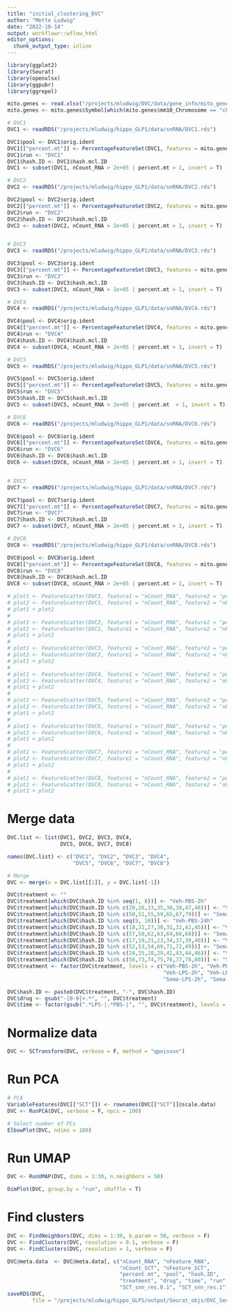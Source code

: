 ```yaml
---
title: "initial_clustering_DVC"
author: "Mette Ludwig"
date: "2022-10-14"
output: workflowr::wflow_html
editor_options:
  chunk_output_type: inline
---
```



```r
library(ggplot2)
library(Seurat)
library(openxlsx)
library(ggpubr)
library(ggrepel)
```


```r
mito.genes <- read.xlsx("/projects/mludwig/DVC/data/gene_info/mito_genes.xlsx")
mito.genes <- mito.genes$Symbol[which(mito.genes$mm10_Chromosome == "chrM")]

# DVC1
DVC1 <- readRDS("/projects/mludwig/hippo_GLP1/data/snRNA/DVC1.rds")

DVC1$pool <- DVC1$orig.ident
DVC1[["percent.mt"]] <- PercentageFeatureSet(DVC1, features = mito.genes)
DVC1$run <- "DVC1"
DVC1$hash.ID <- DVC1$hash.mcl.ID
DVC1 <- subset(DVC1, nCount_RNA > 2e+05 | percent.mt > 1, invert = T)

# DVC2
DVC2 <- readRDS("/projects/mludwig/hippo_GLP1/data/snRNA/DVC2.rds")

DVC2$pool <- DVC2$orig.ident
DVC2[["percent.mt"]] <- PercentageFeatureSet(DVC2, features = mito.genes)
DVC2$run <- "DVC2"
DVC2$hash.ID <- DVC2$hash.mcl.ID
DVC2 <- subset(DVC2, nCount_RNA > 2e+05 | percent.mt > 1, invert = T)


# DVC3
DVC3 <- readRDS("/projects/mludwig/hippo_GLP1/data/snRNA/DVC3.rds")

DVC3$pool <- DVC3$orig.ident
DVC3[["percent.mt"]] <- PercentageFeatureSet(DVC3, features = mito.genes)
DVC3$run <- "DVC3"
DVC3$hash.ID <- DVC3$hash.mcl.ID
DVC3 <- subset(DVC3, nCount_RNA > 2e+05 | percent.mt > 1, invert = T)

# DVC4
DVC4 <- readRDS("/projects/mludwig/hippo_GLP1/data/snRNA/DVC4.rds")

DVC4$pool <- DVC4$orig.ident
DVC4[["percent.mt"]] <- PercentageFeatureSet(DVC4, features = mito.genes)
DVC4$run <- "DVC4"
DVC4$hash.ID <- DVC4$hash.mcl.ID
DVC4 <- subset(DVC4, nCount_RNA > 2e+05 | percent.mt > 1, invert = T)

# DVC5
DVC5 <- readRDS("/projects/mludwig/hippo_GLP1/data/snRNA/DVC5.rds")

DVC5$pool <- DVC5$orig.ident
DVC5[["percent.mt"]] <- PercentageFeatureSet(DVC5, features = mito.genes)
DVC5$run <- "DVC5"
DVC5$hash.ID <- DVC5$hash.mcl.ID
DVC5 <- subset(DVC5, nCount_RNA > 2e+05 | percent.mt  > 1, invert = T)

# DVC6
DVC6 <- readRDS("/projects/mludwig/hippo_GLP1/data/snRNA/DVC6.rds")

DVC6$pool <- DVC6$orig.ident
DVC6[["percent.mt"]] <- PercentageFeatureSet(DVC6, features = mito.genes)
DVC6$run <- "DVC6"
DVC6$hash.ID <- DVC6$hash.mcl.ID
DVC6 <- subset(DVC6, nCount_RNA > 2e+05 | percent.mt > 1, invert = T)


# DVC7
DVC7 <- readRDS("/projects/mludwig/hippo_GLP1/data/snRNA/DVC7.rds")

DVC7$pool <- DVC7$orig.ident
DVC7[["percent.mt"]] <- PercentageFeatureSet(DVC7, features = mito.genes)
DVC7$run <- "DVC7"
DVC7$hash.ID <- DVC7$hash.mcl.ID
DVC7 <- subset(DVC7, nCount_RNA > 2e+05 | percent.mt > 1, invert = T)

# DVC8
DVC8 <- readRDS("/projects/mludwig/hippo_GLP1/data/snRNA/DVC8.rds")

DVC8$pool <- DVC8$orig.ident
DVC8[["percent.mt"]] <- PercentageFeatureSet(DVC8, features = mito.genes)
DVC8$run <- "DVC8"
DVC8$hash.ID <- DVC8$hash.mcl.ID
DVC8 <- subset(DVC8, nCount_RNA > 2e+05 | percent.mt > 1, invert = T)
```

```r
# plot1 <- FeatureScatter(DVC1, feature1 = "nCount_RNA", feature2 = "percent.mt") + NoLegend()
# plot2 <- FeatureScatter(DVC1, feature1 = "nCount_RNA", feature2 = "nFeature_RNA") + NoLegend()
# plot1 + plot2
# 
# plot1 <- FeatureScatter(DVC2, feature1 = "nCount_RNA", feature2 = "percent.mt") + NoLegend()
# plot2 <- FeatureScatter(DVC2, feature1 = "nCount_RNA", feature2 = "nFeature_RNA") + NoLegend()
# plot1 + plot2
# 
# plot1 <- FeatureScatter(DVC3, feature1 = "nCount_RNA", feature2 = "percent.mt") + NoLegend()
# plot2 <- FeatureScatter(DVC3, feature1 = "nCount_RNA", feature2 = "nFeature_RNA") + NoLegend()
# plot1 + plot2
# 
# plot1 <- FeatureScatter(DVC4, feature1 = "nCount_RNA", feature2 = "percent.mt") + NoLegend()
# plot2 <- FeatureScatter(DVC4, feature1 = "nCount_RNA", feature2 = "nFeature_RNA") + NoLegend()
# plot1 + plot2
# 
# plot1 <- FeatureScatter(DVC5, feature1 = "nCount_RNA", feature2 = "percent.mt") + NoLegend()
# plot2 <- FeatureScatter(DVC5, feature1 = "nCount_RNA", feature2 = "nFeature_RNA") + NoLegend()
# plot1 + plot2
# 
# plot1 <- FeatureScatter(DVC6, feature1 = "nCount_RNA", feature2 = "percent.mt") + NoLegend()
# plot2 <- FeatureScatter(DVC6, feature1 = "nCount_RNA", feature2 = "nFeature_RNA") + NoLegend()
# plot1 + plot2
# 
# plot1 <- FeatureScatter(DVC7, feature1 = "nCount_RNA", feature2 = "percent.mt") + NoLegend()
# plot2 <- FeatureScatter(DVC7, feature1 = "nCount_RNA", feature2 = "nFeature_RNA") + NoLegend()
# plot1 + plot2
# 
# plot1 <- FeatureScatter(DVC8, feature1 = "nCount_RNA", feature2 = "percent.mt") + NoLegend()
# plot2 <- FeatureScatter(DVC8, feature1 = "nCount_RNA", feature2 = "nFeature_RNA") + NoLegend()
# plot1 + plot2
```

# Merge data
```r
DVC.list <- list(DVC1, DVC2, DVC3, DVC4,
                 DVC5, DVC6, DVC7, DVC8) 

names(DVC.list) <- c("DVC1", "DVC2", "DVC3", "DVC4",
                     "DVC5", "DVC6", "DVC7", "DVC8")

# Merge 
DVC <- merge(x = DVC.list[[1]], y = DVC.list[-1])
```

```r
DVC$treatment <- ""
DVC$treatment[which(DVC$hash.ID %in% seq(1, 8))] <- "Veh-PBS-2h" 
DVC$treatment[which(DVC$hash.ID %in% c(20,26,33,35,36,38,47,48))] <- "Veh-LPS-2h" 
DVC$treatment[which(DVC$hash.ID %in% c(50,51,55,59,65,67,79))] <- "Sema-LPS-2h" 
DVC$treatment[which(DVC$hash.ID %in% seq(9, 16))] <- "Veh-PBS-24h" 
DVC$treatment[which(DVC$hash.ID %in% c(18,22,27,30,31,32,42,45))] <- "Veh-LPS-24h" 
DVC$treatment[which(DVC$hash.ID %in% c(57,58,62,63,64,66,68))] <- "Sema-LPS-24h" 
DVC$treatment[which(DVC$hash.ID %in% c(17,19,21,23,34,37,39,40))] <- "Veh-LPS-5d" 
DVC$treatment[which(DVC$hash.ID %in% c(52,53,54,69,71,72,49))] <- "Sema-LPS-5d" 
DVC$treatment[which(DVC$hash.ID %in% c(24,25,28,29,41,43,44,46))] <- "Veh-LPS-11d" 
DVC$treatment[which(DVC$hash.ID %in% c(56,73,74,75,76,77,78,80))] <- "Sema-LPS-11d" 
DVC$treatment <- factor(DVC$treatment, levels = c("Veh-PBS-2h", "Veh-PBS-24h",
                                                  "Veh-LPS-2h", "Veh-LPS-24h", "Veh-LPS-5d", "Veh-LPS-11d",
                                                  "Sema-LPS-2h", "Sema-LPS-24h", "Sema-LPS-5d", "Sema-LPS-11d"))

DVC$hash.ID <- paste0(DVC$treatment, "-", DVC$hash.ID)
DVC$drug <- gsub("-[0-9]+.*", "", DVC$treatment)
DVC$time <- factor(gsub(".*LPS-|.*PBS-|", "", DVC$treatment), levels = c("2h", "24h", "5d", "11d"))
```

# Normalize data
```r
DVC <- SCTransform(DVC, verbose = F, method = "qpoisson")
```

# Run PCA
```r
# PCA
VariableFeatures(DVC[["SCT"]]) <- rownames(DVC[["SCT"]]@scale.data)
DVC <- RunPCA(DVC, verbose = F, npcs = 100)

# Select number of PCs
ElbowPlot(DVC, ndims = 100)
```

# Run UMAP
```r
DVC <- RunUMAP(DVC, dims = 1:30, n.neighbors = 50)

DimPlot(DVC, group.by = "run", shuffle = T)
```

# Find clusters
```r
DVC <- FindNeighbors(DVC, dims = 1:30, k.param = 50, verbose = F)
DVC <- FindClusters(DVC, resolution = 0.1, verbose = F)
DVC <- FindClusters(DVC, resolution = 1, verbose = F)
```


```r
DVC@meta.data  <- DVC@meta.data[, c("nCount_RNA", "nFeature_RNA", 
                                    "nCount_SCT", "nFeature_SCT",
                                    "percent.mt", "pool", "hash.ID", 
                                    "treatment", "drug", "time", "run", 
                                    "SCT_snn_res.0.1", "SCT_snn_res.1")]
saveRDS(DVC, 
        file = "/projects/mludwig/hippo_GLP1/output/Seurat_objs/DVC_Seurat_obj.rds")
```



